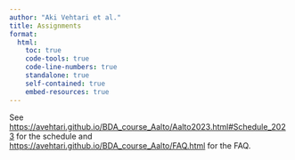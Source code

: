 ```yaml
---
author: "Aki Vehtari et al."
title: Assignments
format: 
  html:
    toc: true
    code-tools: true
    code-line-numbers: true
    standalone: true
    self-contained: true
    embed-resources: true  
---
```


See [https://avehtari.github.io/BDA_course_Aalto/Aalto2023.html#Schedule_2023](https://avehtari.github.io/BDA_course_Aalto/Aalto2023.html#Schedule_2023) for the schedule and
[https://avehtari.github.io/BDA_course_Aalto/FAQ.html](https://avehtari.github.io/BDA_course_Aalto/FAQ.html) for the FAQ.